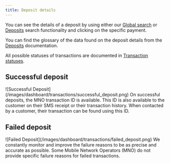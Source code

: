 ```yaml
---
title: Deposit details
---
```


You can see the details of a deposit by using either our [Global search](/dashboard/global_search) or [Deposits](/dashboard/transactions/deposits) search functionality and clicking on the specific payment.

You can find the glossary of the data found on the deposit details from the [Deposits](/dashboard/transactions/deposits) documentation.

All possible statuses of transactions are documented in [Transaction statuses](/dashboard/transactions/transaction_statuses).

## Successful deposit

<Frame>
    ![Successful Deposit](/images/dashboard/transactions/successful_deposit.png)
</Frame>

<Tip>
    On successful deposits, the MNO transaction ID is available. 
    This ID is also available to the customer on their SMS receipt or their transaction history. 
    When contacted by a customer, their transaction can be found using this ID.
</Tip>

## Failed deposit

<Frame>
    ![Failed Deposit](/images/dashboard/transactions/failed_deposit.png)
</Frame>

<Info>
    We constantly monitor and improve the failure reasons to be as precise and accurate as possible.  
    Some Mobile Network Operators (MNO) do not provide specific failure reasons for failed transactions.
</Info>